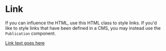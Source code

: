
<Meta title="Components|Raspberry Pi/Link" />

# Link

If you can influence the HTML, use this HTML class to style links. If you'd like to style links that have been defined in a CMS, you may instead use the `Publication` component.

<Story name="Vanilla">
  <a class="sc-rp-link" href="#">Link text goes here</a>
</Story>
